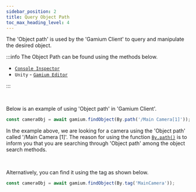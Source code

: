 ```yaml
---
sidebar_position: 2
title: Query Object Path
toc_max_heading_level: 4
---
```



The 'Object path' is used by the 'Gamium Client' to query and manipulate the desired object.

:::info
The Object Path can be found using the methods below.

- [`Console Inspector`](https://docs.dogutech.io/host-and-device/device/streaming-and-remote-control/game-ui-inspector)
- `Unity` - [`Gamium Editor`](gamium/engine/unity/query-objects)

:::

<br />

Below is an example of using 'Object path' in 'Gamium Client'.

<Tabs groupId="language" defaultValue="ts">
<TabItem value="ts" label="TypeScript" default> 

```ts
const cameraObj = await gamium.findObject(By.path('/Main Camera[1]'));
```

</TabItem>
</Tabs>

In the example above, we are looking for a camera using the 'Object path' called '/Main Camera [1]'. The reason for using the function [`By.path()`](api/client/typescript/classes/by) is to inform you that you are searching through 'Object path' among the object search methods.

<br />

Alternatively, you can find it using the tag as shown below.

<Tabs groupId="language" defaultValue="ts">
<TabItem value="ts" label="TypeScript" default> 

```ts
const cameraObj = await gamium.findObject(By.tag('MainCamera'));
```

</TabItem>
</Tabs>
